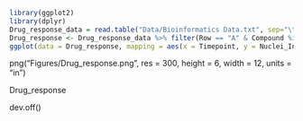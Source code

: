 ```r
library(ggplot2)
library(dplyr)
Drug_response_data = read.table("Data/Bioinformatics Data.txt", sep="\t", header=TRUE)
Drug_response <- Drug_response_data %>% filter(Row == "A" & Compound %in% c("Mock", "Piplartine"))
ggplot(data = Drug_response, mapping = aes(x = Timepoint, y = Nuclei_IntNucGFP_Mean_Mean_per_Well, by = Compound, color = Compound)) + geom_point()
```

png("Figures/Drug_response.png", res = 300, height = 6, width = 12, units = "in")

Drug_response

dev.off()
